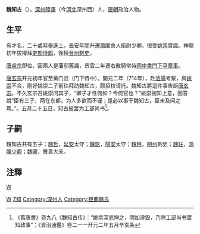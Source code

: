 '''魏知古'''（{{bd|647年||715年||catIdx=W}}），[[深州|深州]][[陸澤|陸澤]]（今[[河北|河北]]深州西）人，[[唐朝|唐朝]]政治人物。

==生平==
有才名，二十歲時舉[[進士|進士]]，[[長安|長安]]年間升遷[[鳳閣|鳳閣]]舍人衛尉少卿。很受[[姚崇|姚崇]]賞識。神龍初年拔擢拜[[吏部侍郎|吏部侍郎]]，後授[[晉州|晉州]][[刺史|刺史]]。

[[唐睿宗|唐睿宗]]即位，因兩人是藩邸舊識，景雲二年遷右散騎常侍[[同中書門下平章事|同中書門下平章事]]。

[[唐玄宗|唐玄宗]]开元初年官至黄门监（门下侍中）。開元二年（714年），赴[[洛陽|洛陽]]考察，與[[姚崇|姚崇]]不合，剛好姚崇二子前往拜訪魏知古，颇招权请托。魏知古將這件事告訴[[唐玄宗|唐玄宗]]。不久玄宗召姚崇问其子，“卿子才性何如？今何官也？”姚崇揣知上意，回答說“臣有三子，两在东都，为人多欲而不谨；是必以事干魏知古，臣未及问之耳。”。五月二十五日，知古被罢为工部尚书<ref>《舊唐書》卷九八《魏知古传》：“姚崇深忌惮之，阴加谗毁，乃除工部尚书罢知政事”；《資治通鑑》卷二一一开元二年五月辛亥条</ref>。
==子嗣==
魏知古共有五子：[[魏哲|魏哲]]，[[延安|延安]]太守；[[魏毖|魏毖]]，[[陽安|陽安]]太守；[[魏林|魏林]]，[[朔州|朔州]]刺史；[[魏玨|魏玨]]，[[鴻臚少卿|鴻臚少卿]]；[[魏曜|魏曜]]，贊善大夫。
 
{{wikisource author}}

==注釋==
{{reflist}}
[[category:唐朝宰相|W]]
[[Category:唐朝進士|W]]
[[Category:魏姓|Z知]]
[[Category:深州人|Category:深州人]]
[[Category:钜鹿魏氏|Category:钜鹿魏氏]]